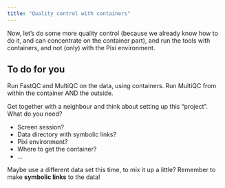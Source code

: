 ```yaml
---
title: "Quality control with containers"
---
```


Now, let's do some more quality control (because we already know how to do it, and can concentrate on the container part), and run the tools with containers, and not (only) with the Pixi environment. 


::: {.callout-important}
## To do for you
Run FastQC and MultiQC on the data, using containers. Run MultiQC from within the container AND the outside. 

:::

::: {.callout-tip}
Get together with a neighbour and think about setting up this "project". What do you need? 

- Screen session?
- Data directory with symbolic links?
- Pixi environment?
- Where to get the container?
- ...

Maybe use a different data set this time, to mix it up a little? Remember to make **symbolic links** to the data!
:::
